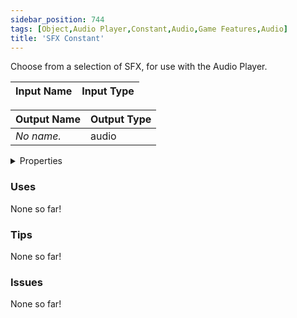 ```yaml
---
sidebar_position: 744
tags: [Object,Audio Player,Constant,Audio,Game Features,Audio]
title: 'SFX Constant'
---
```


Choose from a selection of SFX, for use with the Audio Player.



<DocusaurusSvg />

| Input Name | Input Type |
|-----------|-----------|

| Output Name | Output Type |
|-----------|-----------|
| *No name.* | audio |


<details>
  <summary>Properties</summary>
  <div>
    <div>
    <table>
      <thead>
        <tr>
          <th>Is beta required?</th>
          <th>No</th>
        </tr>
        <tr>
          <th>Is this chip a trolling risk?</th>
          <th>No</th>
        </tr>
        <tr>
          <th>Is this chip a role assignment risk?</th>
          <th>No</th>
        </tr>
        <tr>
          <th>Chip UUID</th>
          <th>d65a4666-5036-436b-ad42-a20aafa2174d</th>
        </tr>
        <tr>
          <th>Room availability</th>
          <th>Available everywhere</th>
        </tr>
      </thead>
    </table>
    </div>
  </div>
</details>

### Uses

None so far!

### Tips

None so far!

### Issues

None so far!